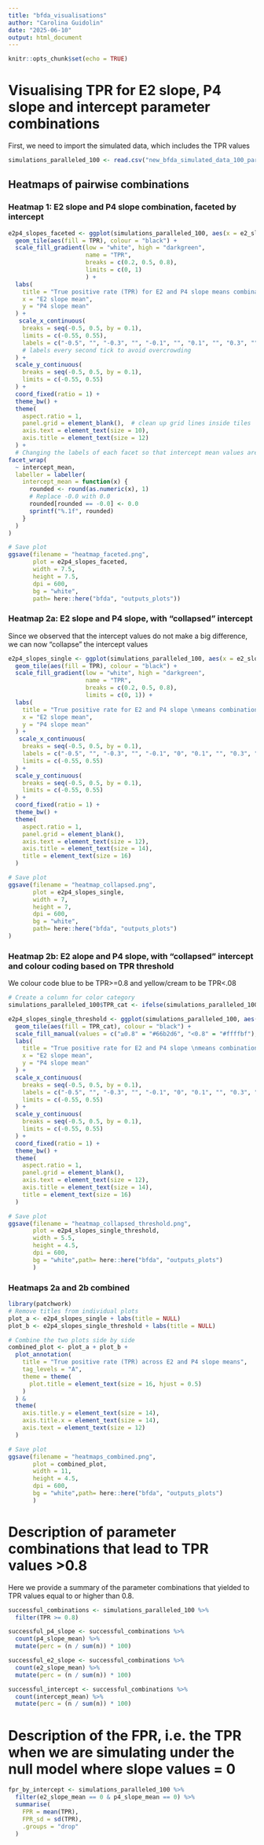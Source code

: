 ```yaml
---
title: "bfda_visualisations"
author: "Carolina Guidolin"
date: "2025-06-10"
output: html_document
---
```


```r
knitr::opts_chunk$set(echo = TRUE)
```

# Visualising TPR for E2 slope, P4 slope and intercept parameter combinations 
First, we need to import the simulated data, which includes the TPR values 
```r
simulations_paralleled_100 <- read.csv("new_bfda_simulated_data_100_parallelised.csv")
```

## Heatmaps of pairwise combinations

### Heatmap 1: E2 slope and P4 slope combination, faceted by intercept
```r
e2p4_slopes_faceted <- ggplot(simulations_paralleled_100, aes(x = e2_slope_mean, y = p4_slope_mean)) +
  geom_tile(aes(fill = TPR), colour = "black") +
  scale_fill_gradient(low = "white", high = "darkgreen",
                      name = "TPR",
                      breaks = c(0.2, 0.5, 0.8),
                      limits = c(0, 1)
                      ) +
  labs(
    title = "True positive rate (TPR) for E2 and P4 slope means combinations",
    x = "E2 slope mean",
    y = "P4 slope mean"
  ) +
   scale_x_continuous(
    breaks = seq(-0.5, 0.5, by = 0.1),
    limits = c(-0.55, 0.55),
    labels = c("-0.5", "", "-0.3", "", "-0.1", "", "0.1", "", "0.3", "", "0.5"), 
    # labels every second tick to avoid overcrowding
  ) +
  scale_y_continuous(
    breaks = seq(-0.5, 0.5, by = 0.1),
    limits = c(-0.55, 0.55)
  ) +
  coord_fixed(ratio = 1) +
  theme_bw() +
  theme(
    aspect.ratio = 1,
    panel.grid = element_blank(),  # clean up grid lines inside tiles
    axis.text = element_text(size = 10),
    axis.title = element_text(size = 12)
  ) + 
  # Changing the labels of each facet so that intercept mean values are rounded to one decimal
facet_wrap( 
  ~ intercept_mean,
  labeller = labeller(
    intercept_mean = function(x) {
      rounded <- round(as.numeric(x), 1)
      # Replace -0.0 with 0.0
      rounded[rounded == -0.0] <- 0.0
      sprintf("%.1f", rounded)
    }
  )
)

# Save plot
ggsave(filename = "heatmap_faceted.png",
       plot = e2p4_slopes_faceted,
       width = 7.5, 
       height = 7.5,
       dpi = 600, 
       bg = "white",
       path= here::here("bfda", "outputs_plots"))
```

### Heatmap 2a: E2 slope and P4 slope, with "collapsed" intercept
Since we observed that the intercept values do not make a big difference, we can now "collapse" the intercept values 
```r
e2p4_slopes_single <- ggplot(simulations_paralleled_100, aes(x = e2_slope_mean, y = p4_slope_mean)) +
  geom_tile(aes(fill = TPR), colour = "black") +
  scale_fill_gradient(low = "white", high = "darkgreen",
                      name = "TPR",
                      breaks = c(0.2, 0.5, 0.8),
                      limits = c(0, 1)) +
  labs(
    title = "True positive rate for E2 and P4 slope \nmeans combinations",
    x = "E2 slope mean",
    y = "P4 slope mean"
  ) +
   scale_x_continuous(
    breaks = seq(-0.5, 0.5, by = 0.1),
    labels = c("-0.5", "", "-0.3", "", "-0.1", "0", "0.1", "", "0.3", "", "0.5"),
    limits = c(-0.55, 0.55)
  ) +
  scale_y_continuous(
    breaks = seq(-0.5, 0.5, by = 0.1),
    limits = c(-0.55, 0.55)
  ) +
  coord_fixed(ratio = 1) +
  theme_bw() +
  theme(
    aspect.ratio = 1,
    panel.grid = element_blank(),  
    axis.text = element_text(size = 12),
    axis.title = element_text(size = 14),
    title = element_text(size = 16)
  ) 

# Save plot
ggsave(filename = "heatmap_collapsed.png",
       plot = e2p4_slopes_single,
       width = 7, 
       height = 7,
       dpi = 600, 
       bg = "white",
       path= here::here("bfda", "outputs_plots")
)
```

### Heatmap 2b: E2 alope and P4 slope, with "collapsed" intercept and colour coding based on TPR threshold
We colour code blue to be TPR>=0.8 and yellow/cream to be TPR<.08
```r
# Create a column for color category
simulations_paralleled_100$TPR_cat <- ifelse(simulations_paralleled_100$TPR >= 0.8, "≥0.8", "<0.8")

e2p4_slopes_single_threshold <- ggplot(simulations_paralleled_100, aes(x = e2_slope_mean, y = p4_slope_mean)) +
  geom_tile(aes(fill = TPR_cat), colour = "black") +
  scale_fill_manual(values = c("≥0.8" = "#66b2d6", "<0.8" = "#ffffbf"), name = "TPR category") +
  labs(
    title = "True positive rate for E2 and P4 slope \nmeans combinations",
    x = "E2 slope mean",
    y = "P4 slope mean"
  ) +
  scale_x_continuous(
    breaks = seq(-0.5, 0.5, by = 0.1),
    labels = c("-0.5", "", "-0.3", "", "-0.1", "0", "0.1", "", "0.3", "", "0.5"),
    limits = c(-0.55, 0.55)
  ) +
  scale_y_continuous(
    breaks = seq(-0.5, 0.5, by = 0.1),
    limits = c(-0.55, 0.55)
  ) +
  coord_fixed(ratio = 1) +
  theme_bw() +
  theme(
    aspect.ratio = 1,
    panel.grid = element_blank(),
    axis.text = element_text(size = 12),
    axis.title = element_text(size = 14),
    title = element_text(size = 16)
  )

# Save plot
ggsave(filename = "heatmap_collapsed_threshold.png",
       plot = e2p4_slopes_single_threshold,
       width = 5.5, 
       height = 4.5,
       dpi = 600, 
       bg = "white",path= here::here("bfda", "outputs_plots")
       )

```

### Heatmaps 2a and 2b combined
```r
library(patchwork)
# Remove titles from individual plots
plot_a <- e2p4_slopes_single + labs(title = NULL)
plot_b <- e2p4_slopes_single_threshold + labs(title = NULL)

# Combine the two plots side by side
combined_plot <- plot_a + plot_b +
  plot_annotation(
    title = "True positive rate (TPR) across E2 and P4 slope means",
    tag_levels = "A",
    theme = theme(
      plot.title = element_text(size = 16, hjust = 0.5)
    )
  ) &
  theme(
    axis.title.y = element_text(size = 14),
    axis.title.x = element_text(size = 14),
    axis.text = element_text(size = 12)
  )

# Save plot
ggsave(filename = "heatmaps_combined.png",
       plot = combined_plot,
       width = 11, 
       height = 4.5,
       dpi = 600, 
       bg = "white",path= here::here("bfda", "outputs_plots")
       )
```


# Description of parameter combinations that lead to TPR values >0.8
Here we provide a summary of the parameter combinations that yielded to TPR values equal to or higher than 0.8.
```r

successful_combinations <- simulations_paralleled_100 %>%
  filter(TPR >= 0.8)

successful_p4_slope <- successful_combinations %>%
  count(p4_slope_mean) %>%
  mutate(perc = (n / sum(n)) * 100)

successful_e2_slope <- successful_combinations %>%
  count(e2_slope_mean) %>%
  mutate(perc = (n / sum(n)) * 100)

successful_intercept <- successful_combinations %>%
  count(intercept_mean) %>%
  mutate(perc = (n / sum(n)) * 100)

```

# Description of the FPR, i.e. the TPR when we are simulating under the null model where slope values = 0 
```r
fpr_by_intercept <- simulations_paralleled_100 %>%
  filter(e2_slope_mean == 0 & p4_slope_mean == 0) %>%
  summarise(
    FPR = mean(TPR),
    FPR_sd = sd(TPR),
    .groups = "drop"
  )
```